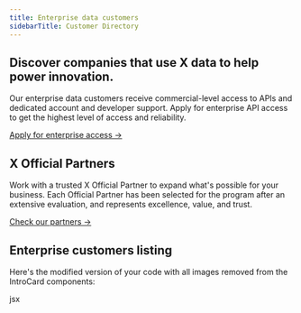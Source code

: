 ```yaml
---
title: Enterprise data customers
sidebarTitle: Customer Directory
---
```


## Discover companies that use X data to help power innovation.

Our enterprise data customers receive commercial-level access to APIs and dedicated account and developer support. Apply for enterprise API access to get the highest level of access and reliability.

[Apply for enterprise access →](#)

## X Official Partners

Work with a trusted X Official Partner to expand what's possible for your business. Each Official Partner has been selected for the program after an extensive evaluation, and represents excellence, value, and trust.

[Check our partners →](https://partners.twitter.com/en)

## Enterprise customers listing


Here's the modified version of your code with all images removed from the IntroCard components:

jsx
<Tabs>
  <Tab title="A-E">
    <CardGroup cols={3}>
      <IntroCard title="Agorapulse" href="https://www.agorapulse.com/?utm_source=data_website&utm_medium=twitter%20enterprise%20customer%20directory" />
      <IntroCard title="Alethea" href="https://www.alethea.com/?utm_source=data_website&utm_medium=twitter%20enterprise%20customer%20directory" />
      <IntroCard title="Allied Architects, Inc." href="https://www.aainc.co.jp/" />
      <IntroCard title="Altmetric" href="http://altmetric.com" />
      <IntroCard title="Audiense" href="https://audiense.com/" />
      <IntroCard title="Avaya LLC" href="https://www.avaya.com" />
      <IntroCard title="Blinkfire Analytics" href="https://www.blinkfire.com/" />
      <IntroCard title="Bloom Social Analytics" href="http://bloomsocialanalytics.com/?utm_source=twitter_data_website&utm_medium=enterprise%20customer%20directory" />
      <IntroCard title="Blue Robot" href="https://www.bluerobot.com/?utm_source=twitter_data_website&utm_medium=enterprise%20customer%20directory" />
      <IntroCard title="BoomSonar" href="https://www.boomsonar.com/?utm_source=twitter_data_website&utm_medium=enterprise%20customer%20directory" />
      <IntroCard title="Brandwatch" href="https://partners.twitter.com/en/partners/brandwatch" />
      <IntroCard title="Brand24" href="https://brand24.com/" />
      <IntroCard title="Buffer" href="https://buffer.com/?utm_source=twitter_data_website&utm_medium=enterprise%20customer%20directory" />
      <IntroCard title="Buzzmonitor" href="https://www.buzzmonitor.com.br/?utm_source=twitter_data_weabsite&utm_medium=enterprise%20customer%20directory" />
      <IntroCard title="Canvs AI" href="https://canvs.ai/?utm_source=twitter_data_website&utm_medium=enterprise%20customer%20directory" />
      <IntroCard title="Capita" href="https://www.capita.com?utm_source=twitter_data_website&utm_medium=enterprise%20customer%20directory" />
      <IntroCard title="CARMA" href="https://carma.com/" />
      <IntroCard title="Circleboom" href="https://circleboom.com/" />
      <IntroCard title="Cision" href="https://www.cision.com/?utm_source=twitter_data_website&utm_medium=enterprise%20customer%20directory" />
      <IntroCard title="Citibeats" href="https://www.citibeats.com/?utm_source=twitter_data_website&utm_medium=enterprise%20customer%20directory" />
      <IntroCard title="Civic Plus" href="https://www.civicplus.com/social-media-archiving/" />
      <IntroCard title="Cognovi Labs" href="http://www.cognovilabs.com?utm_source=twitter_data_website&utm_medium=enterprise%20customer%20directory" />
      <IntroCard title="comScore, Inc." href="https://www.comscore.com/?utm_source=twitter_data_website&utm_medium=enterprise%20customer%20directory" />
      <IntroCard title="Context Analytics, Inc." href="https://www.contextanalytics-ai.com/?utm_source=twitter_data_website&utm_medium=enterprise%20customer%20directory" />
      <IntroCard title="Coosto" href="http://www.coosto.com?utm_source=twitter_data_website&utm_medium=enterprise%20customer%20directory" />
      <IntroCard title="Crowd Analyzer" href="https://crowdanalyzer.com/" />
      <IntroCard title="Crisp" href="https://www.crispthinking.com/?utm_source=data_website&utm_medium=twitter%20enterprise%20customer%20directory" />
      <IntroCard title="Cybersixgill" href="https://cybersixgill.com/?utm_source=data_website&utm_medium=twitter%20enterprise%20customer%20directory" />
      <IntroCard title="Dash Hudson" href="https://www.dashhudson.com/" />
      <IntroCard title="DataEQ" href="https://dataeq.com/?utm_source=twitter_data_website&utm_medium=enterprise%20customer%20directory" />
      <IntroCard title="Dataminr" href="https://partners.twitter.com/en/partners/dataminr" />
      <IntroCard title="Dentsu Inc." href="http://www.dentsu.com/?utm_source=twitter_data_website&utm_medium=enterprise%20customer%20directory" />
      <IntroCard title="Determ" href="https://www.determ.com/?utm_source=twitter_data_website&utm_medium=enterprise%20customer%20directory" />
      <IntroCard title="Digital Shadows" href="https://www.digitalshadows.com/?utm_source=twitter_data_website&utm_medium=enterprise%20customer%20directory" />
      <IntroCard title="Emplifi" href="https://emplifi.io/?utm_source=twitter_data_website&utm_medium=enterprise%20customer%20directory" />
      <IntroCard title="Eyesover Technologies" href="https://www.eyesover.com/?utm_source=twitter_data_website&utm_medium=enterprise%20customer%20directory" />
    </CardGroup>
  </Tab>
  <Tab title="F-K">
    <CardGroup cols={3}>
      <IntroCard title="Facelift" href="https://facelift-bbt.com/en/" />
      <IntroCard title="Factal" href="https://www.factal.com/?utm_source=twitter%20enterprise%20customer%20directory" />
      <IntroCard title="Fama Technologies" href="https://fama.io/?utm_source=twitter%20enterprise%20customer%20directory" />
      <IntroCard title="Fanpage Karma" href="https://developer.x.comwww.fanpagekarma.com/?utm_source=twitter%20enterprise%20customer%20directory" />
      <IntroCard title="Fedica" href="https://fedica.com" />
      <IntroCard title="Fizziology" href="https://fizziology.com/?utm_source=twitter%20enterprise%20customer%20directory" />
      <IntroCard title="FM Outsource" href="https://fmoutsource.com/?utm_source=enterprise%20customer%20directory" />
      <IntroCard title="Forge, Inc." href="https://forge.gg" />
      <IntroCard title="Freshworks" href="https://www.freshworks.com/" />
      <IntroCard title="Genesys" href="https://www.genesys.com" />
      <IntroCard title="giftee Inc." href="https://giftee.co.jp/" />
      <IntroCard title="Glomil Teknoloji" href="https://www.glomil.com" />
      <IntroCard title="Guud" href="https://www.guud.tv/?utm_source=twitter_data_website&utm_medium=enterprise%20customer%20directory" />
      <IntroCard title="Hootsuite" href="https://hootsuite.com/" />
      <IntroCard title="Hypefury" href="https://hypefury.com" />
      <IntroCard title="IC Group" href="https://www.icgroupinc.com/?utm_source=data_website&utm_medium=twitter%20enterprise%20customer%20directory" />
      <IntroCard title="IFTTT" href="https://ifttt.com/?utm_source=data_website&utm_medium=twitter%20enterprise%20customer%20directory" />
      <IntroCard title="InTheChat" href="http://www.inthechat.com?utm_source=twitter_data_website&utm_medium=enterprise%20customer%20directory" />
      <IntroCard title="Intrado" href="https://developer.x.com/content/dam/developer-twitter/enterprise-directory/Intrado.png" />
      <IntroCard title="Keyhole" href="https://keyhole.co/" />
      <IntroCard title="Khoros" href="https://www.khoros.com/?utm_source=twitter_data_website&utm_medium=enterprise%20customer%20directory" />
      <IntroCard title="Konnect Insights" href="https://konnectinsights.com/?utm_source=data_website&utm_medium=twitter%20enterprise%20customer%20directory" />
      <IntroCard title="Kore" href="https://koresoftware.com" />
      <IntroCard title="Kustomer, Inc." href="https://www.kustomer.com/?utm_source=twitter_data_website&utm_medium=enterprise%20customer%20directory" />
    </CardGroup>
  </Tab>
  <Tab title="L-O">
    <CardGroup cols={3}>
      <IntroCard title="LexisNexis" href="https://www.lexisnexis.com/" />
      <IntroCard title="LifeRaft" href="http://liferaftlabs.com" />
      <IntroCard title="ListenFirst" href="https://www.listenfirstmedia.com/" />
      <IntroCard title="LivePerson" href="https://www.liveperson.com/?utm_source=twitter_data_website&utm_medium=twitter%20enterprise%20customer%20directory&utm_campaign=twitter%20enterprise%20customer%20directory" />
      <IntroCard title="Locobuzz Solutions Pvt Ltd." href="https://locobuzz.com/" />
      <IntroCard title="Lucidya" href="https://lucidya.com" />
      <IntroCard title="MarketCast" href="http://www.marketcast.com" />
      <IntroCard title="Market Prophit" href="http://www.marketprophit.com" />
      <IntroCard title="Meltwater" href="http://www.meltwater.com/?utm_source=twitter_data_website&utm_medium=enterprise%20customer%20directory" />
      <IntroCard title="Mention" href="http://www.mention.com/?utm_source=twitter_data_website&utm_medium=enterprise%20customer%20directory" />
      <IntroCard title="Metricool" href="https://metricool.com" />
      <IntroCard title="Nielsen Sports" href="https://www.nielsensports.com/" />
      <IntroCard title="NetBase" href="https://www.netbase.com/" />
      <IntroCard title="Notified" href="https://www.notified.com/?utm_source=twitter_data_website&utm_medium=twitter%20enterprise%20customer%20directory&utm_campaign=twitter%20enterprise%20customer%20directory" />
      <IntroCard title="NTT DATA Corporation" href="https://partners.twitter.com/en/partners/ntt-data" />
      <IntroCard title="OBI4wan" href="https://www.obi4wan.com/nl/?utm_source=twitter%20enterprise%20customer%20directory" />
      <IntroCard title="Oktopost" href="https://www.oktopost.com/" />
      <IntroCard title="Onalytica" href="https://onalytica.com/?utm_source=twitter%20enterprise%20customer%20directory" />
      <IntroCard title="Ontic" href="https://ontic.co/?utm_source=twitter%20enterprise%20customer%20directory" />
      <IntroCard title="Orlo" href="https://orlo.tech/" />
    </CardGroup>
  </Tab>
  <Tab title="P-Z">
    <CardGroup cols={3}>
      <IntroCard title="PeakMetrics" href="https://www.peakmetrics.com/" />
      <IntroCard title="Pickaw" href="https://pickaw.com" />
      <IntroCard title="Pickles Inc." href="https://pickles.tv" />
      <IntroCard title="Publer" href="https://publer.io" />
      <IntroCard title="PublicSonar" href="https://publicsonar.com/?utm_source=data_website&utm_medium=twitter%20enterprise%20customer%20directory" />
      <IntroCard title="PublicRelay" href="https://www.publicrelay.com/" />
      <IntroCard title="Pulsar" href="https://www.pulsarplatform.com/?utm_source=twitter_data_website&utm_medium=enterprise%20customer%20directory" />
      <IntroCard title="Qualtrics" href="https://www.qualtrics.com/" />
      <IntroCard title="Quantico AI" href="https://quantico.ai" />
      <IntroCard title="QuickMetrix" href="http://www.quickmetrix.com/" />
      <IntroCard title="Radarr Technologies" href="http://www.radarr.com/?utm_source=data_website&utm_medium=twitter%20enterprise%20customer%20directory" />
      <IntroCard title="Relo Metrics" href="https://relometrics.com/?utm_source=data_website&utm_medium=twitter%20enterprise%20customer%20directory" />
      <IntroCard title="Salesforce" href="https://partners.twitter.com/en/partners/salesforce-marketing-cloud" />
      <IntroCard title="samdesk" href="https://www.samdesk.io/" />
      <IntroCard title="Semrush" href="https://semrush.com" />
      <IntroCard title="Sensika Technologies Ltd." href="https://sensika.com/" />
      <IntroCard title="Shareablee" href="http://www.shareablee.com/?utm_source=data_website&utm_medium=twitter%20enterprise%20customer%20directory" />
      <IntroCard title="Shuttlerock Japan" href="https://www.shuttlerock.co.jp/" />
      <IntroCard title="Signal" href="https://www.getsignal.info/" />
      <IntroCard title="Signal AI" href="https://www.signal-ai.com/?utm_source=X&utm_campaign=3rd-party-digital" />
      <IntroCard title="Signify Group Limited" href="https://www.signify.ai/" />
      <IntroCard title="Simplify360" href="http://simplify360.com/?utm_source=twitter_data_website&utm_medium=enterprise%20customer%20directory" />
      <IntroCard title="Smart Share Inc." href="https://www.smartshare.jp/" />
      <IntroCard title="Socialdatabase" href="https://www.socialdatabase.com/" />
      <IntroCard title="SocialDog" href="https://social-dog.net/" />
      <IntroCard title="SocialHub" href="https://socialhub.io/)" />
      <IntroCard title="Socialabs" href="https://socialabs.net/" />
      <IntroCard title="Socialie by PhotoShelter" href="https://go.photoshelter.com/socialie/social-content-distribution/" />
      <IntroCard title="SocialPilot" href="https://www.socialpilot.co/?utm_source=twitter_data_website&utm_medium=twitter%20enterprise%20customer%20" />
      <IntroCard title="Social Market Analytics" href="https://www.socialmarketanalytics.com/?utm_source=twitter_data_website&utm_medium=enterprise%20customer%20directory" />
      <IntroCard title="Sparta" href="https://dtecbw.de/sparta" />
      <IntroCard title="Sprinklr" href="https://partners.twitter.com/en/partners/sprinklr" />
      <IntroCard title="Sprout Social" href="https://partners.twitter.com/en/partners/sprout-social" />
      <IntroCard title="Spx.ai" href="https://spx.ai/?utm_source=data_website&utm_medium=twitter%20enterprise%20customer%20directory" />
      <IntroCard title="Stackla" href="https://stackla.com/?utm_source=twitter_data_website&utm_medium=enterprise%20customer%20directory" />
      <IntroCard title="Staffbase" href="https://staffbase.com/?utm_source=twitter_data_website&utm_medium=enterprise%20customer%20directory" />
      <IntroCard title="Starcount" href="https://www.starcount.com/" />
      <IntroCard title="StatSocial" href="https://www.statsocial.com" />
      <IntroCard title="Stilingue" href="https://stilingue.com.br/?utm_source=data_website&utm_medium=twitter%20enterprise%20customer%20directory" />
      <IntroCard title="Symplur" href="https://www.symplur.com/?utm_source=twitter_data_website&utm_medium=enterprise%20customer%20directory" />
      <IntroCard title="Synthesio" href="https://www.synthesio.com/?utm_source=data_website&utm_medium=twitter%20enterprise%20customer%20directory" />
      <IntroCard title="Tagboard" href="https://www.tagboard.com/" />
      <IntroCard title="Talkwalker" href="http://www.talkwalker.com?utm_source=twitter_data_website&utm_medium=enterprise%20customer%20directory" />
      <IntroCard title="Telmar Helixa" href="https://www.helixa.ai/" />
      <IntroCard title="Teneo Holdings" href="https://www.teneo.com/?utm_source=twitter_data_website&utm_medium=enterprise%20customer%20directory" />
      <IntroCard title="The Saudi Center for Opinion Polling (SCOP)" href="http://www.scop.sa" />
      <IntroCard title="Turkcell Global Bilgi" href="https://developer.x.comwww.global-bilgi.com.tr.html" />
      <IntroCard title="Tweet Hunter" href="https://tweethunter.io" />
      <IntroCard title="Unique Vision Company, Japan" href="https://www.uniquevision.co.jp/?utm_source=twitter_data_website&utm_medium=enterprise%20customer%20directory" />
      <IntroCard title="Verint" href="https://www.verint.com/?utm_source=twitter_data_website&utm_medium=enterprise%20customer%20directory" />
      <IntroCard title="Visibrain" href="https://www.visibrain.com/?utm_source=twitter_data_website&utm_medium=enterprise%20customer%20directory" />
      <IntroCard title="v-tracker" href="https://www.vtracker.com.br" />
      <IntroCard title="WaveMetrix" href="https://www.wavemetrix.com/?utm_source=twitter_data_website&utm_medium=enterprise%20customer%20directory" />
      <IntroCard title="Zendesk" href="https://www.zendesk.com/" />
      <IntroCard title="ZeroFOX" href="https://zerofox.com?utm_source=data_website&utm_medium=twitter%20enterprise%20customer%20directory" />
      <IntroCard title="Zignal Labs" href="https://zignallabs.com/?utm_source=twitter_data_website&utm_medium=enterprise%20customer%20directory" />
      <IntroCard title="Zoomph" href="https://zoomph.com" />
      <IntroCard title="Zoho" href="http://www.zoho.com?utm_source=twitter_data_website&utm_medium=enterprise%20customer%20directory" />
    </CardGroup>
  </Tab>
</Tabs>